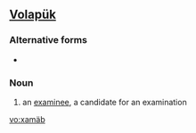 ==[[Volapük]]==

===Alternative forms===
* {{l|vo|xamayb}}

===Noun===
{{infl|vo|noun}}

# an [[examinee]], a candidate for an examination

[[vo:xamäb]]
